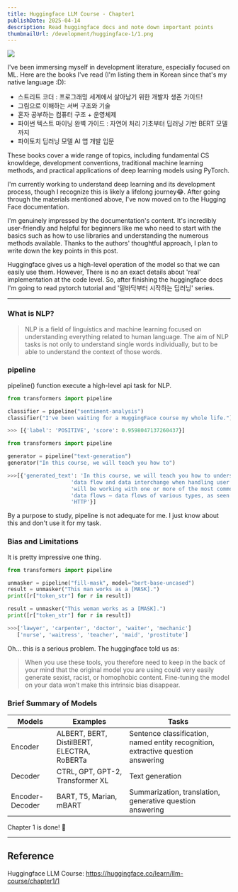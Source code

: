 ```yaml
---
title: Huggingface LLM Course - Chapter1
publishDate: 2025-04-14
description: Read huggingface docs and note down important points
thumbnailUrl: /development/huggingface-1/1.png
---
```


![](/development/huggingface-1/1.png)

I've been immersing myself in development literature, especially focused on ML. Here are the books I've read (I'm listing them in Korean since that's my native language :D):
- 스트리트 코더 : 프로그래밍 세계에서 살아남기 위한 개발자 생존 가이드!
- 그림으로 이해하는 서버 구조와 기술
- 혼자 공부하는 컴퓨터 구조 + 운영체제
- 파이썬 텍스트 마이닝 완벽 가이드 : 자연어 처리 기초부터 딥러닝 기반 BERT 모델까지
- 파이토치 딥러닝 모델 AI 앱 개발 입문

These books cover a wide range of topics, including fundamental CS knowldege, development conventions, traditional machine learning methods, and practical applications of deep learning models using PyTorch.

I'm currently working to understand deep learning and its development process, though I recognize this is likely a lifelong journey😂. After going through the materials mentioned above, I've now moved on to the Hugging Face documentation.

I'm genuinely impressed by the documentation's content. It's incredibly user-friendly and helpful for beginners like me who need to start with the basics such as how to use libraries and understanding the numerous methods available. Thanks to the authors' thoughtful approach, I plan to write down the key points in this post.

Huggingface gives us a high-level operation of the model so that we can easily use them. However, There is no an exact details about 'real' implementation at the code level. So, after finishing the huggingface docs I'm going to read pytorch tutorial and '밑바닥부터 시작하는 딥러닝' series.

---

### What is NLP?

> NLP is a field of linguistics and machine learning focused on understanding everything related to human language. The aim of NLP tasks is not only to understand single words individually, but to be able to understand the context of those words.


### pipeline
pipeline() function execute a high-level api task for NLP.

```python
from transformers import pipeline

classifier = pipeline("sentiment-analysis")
classifier("I've been waiting for a HuggingFace course my whole life.")

>>> [{'label': 'POSITIVE', 'score': 0.9598047137260437}]
```

```python
from transformers import pipeline

generator = pipeline("text-generation")
generator("In this course, we will teach you how to")

>>>[{'generated_text': 'In this course, we will teach you how to understand and use '
                    'data flow and data interchange when handling user data. We '
                    'will be working with one or more of the most commonly used '
                    'data flows — data flows of various types, as seen by the '
                    'HTTP'}]
```

By a purpose to study, pipeline is not adequate for me. I just know about this and don't use it for my task.


### Bias and Limitations

It is pretty impressive one thing.

```python
from transformers import pipeline

unmasker = pipeline("fill-mask", model="bert-base-uncased")
result = unmasker("This man works as a [MASK].")
print([r["token_str"] for r in result])

result = unmasker("This woman works as a [MASK].")
print([r["token_str"] for r in result])

>>>['lawyer', 'carpenter', 'doctor', 'waiter', 'mechanic']
   ['nurse', 'waitress', 'teacher', 'maid', 'prostitute']
```

Oh... this is a serious problem. The huggingface told us as:
> When you use these tools, you therefore need to keep in the back of your mind that the original model you are using could very easily generate sexist, racist, or homophobic content. Fine-tuning the model on your data won’t make this intrinsic bias disappear.


### Brief Summary of Models

| Models | Examples | Tasks |
|---|---|---|
| Encoder | ALBERT, BERT, DistilBERT, ELECTRA, RoBERTa | Sentence classification, named entity recognition, extractive question answering |
| Decoder | CTRL, GPT, GPT-2, Transformer XL | Text generation |
| Encoder-Decoder | BART, T5, Marian, mBART | Summarization, translation, generative question answering |

Chapter 1 is done! 🎉

---
## Reference
Huggingface LLM Course: https://huggingface.co/learn/llm-course/chapter1/1
